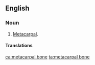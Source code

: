 ==English==

===Noun===
{{en-noun|head=[[metacarpal]] [[bone]]}}

# [[metacarpal|Metacarpal]].

====Translations====
{{trans-see|metacarpal}}

[[ca:metacarpal bone]]
[[ta:metacarpal bone]]